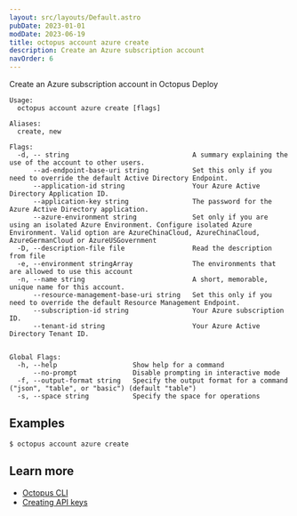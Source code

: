 ```yaml
---
layout: src/layouts/Default.astro
pubDate: 2023-01-01
modDate: 2023-06-19
title: octopus account azure create
description: Create an Azure subscription account
navOrder: 6
---
```


Create an Azure subscription account in Octopus Deploy

```
Usage:
  octopus account azure create [flags]

Aliases:
  create, new

Flags:
  -d, -- string                               A summary explaining the use of the account to other users.
      --ad-endpoint-base-uri string           Set this only if you need to override the default Active Directory Endpoint.
      --application-id string                 Your Azure Active Directory Application ID.
      --application-key string                The password for the Azure Active Directory application.
      --azure-environment string              Set only if you are using an isolated Azure Environment. Configure isolated Azure Environment. Valid option are AzureChinaCloud, AzureChinaCloud, AzureGermanCloud or AzureUSGovernment
  -D, --description-file file                 Read the description from file
  -e, --environment stringArray               The environments that are allowed to use this account
  -n, --name string                           A short, memorable, unique name for this account.
      --resource-management-base-uri string   Set this only if you need to override the default Resource Management Endpoint.
      --subscription-id string                Your Azure subscription ID.
      --tenant-id string                      Your Azure Active Directory Tenant ID.


Global Flags:
  -h, --help                   Show help for a command
      --no-prompt              Disable prompting in interactive mode
  -f, --output-format string   Specify the output format for a command ("json", "table", or "basic") (default "table")
  -s, --space string           Specify the space for operations

```

## Examples

<SamplesInstance />

```
$ octopus account azure create

```

## Learn more

- [Octopus CLI](/docs/octopus-rest-api/cli)
- [Creating API keys](/docs/octopus-rest-api/how-to-create-an-api-key)